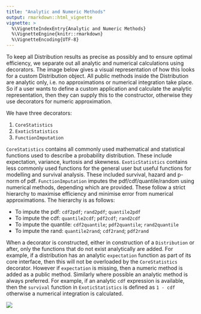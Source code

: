 ```yaml
---
title: "Analytic and Numeric Methods"
output: rmarkdown::html_vignette
vignette: >
  %\VignetteIndexEntry{Analytic and Numeric Methods}
  %\VignetteEngine{knitr::rmarkdown}
  %\VignetteEncoding{UTF-8}
---
```


To keep all Distribution results as precise as possibly and to ensure optimal efficiency, we separate out all analytic and numerical calculations using decorators. The image below gives a visual representation of how this looks for a custom Distribution object. All public methods inside the Distribution are analytic only, i.e. no approximations or numerical integration take place. So if a user wants to define a custom application and calculate the analytic representation, then they can supply this to the constructor, otherwise they use decorators for numeric approximation.

We have three decorators:

1. `CoreStatistics`
2. `ExoticStatistics`
3. `FunctionImputation`

`CoreStatistics` contains all commonly used mathematical and statistical functions used to describe a probability distribution. These include expectation, variance, kurtosis and skewness. `ExoticStatistics` contains less commonly used functions for the general user but useful functions for modelling and survival analysis. These included survival, hazard and p-norm of pdf. `FunctionImputation` imputes the pdf/cdf/quantile/random using numerical methods, depending which are provided. These follow a strict hierarchy to maximise efficiency and minimise error from numerical approximations. The hierarchy is as follows:

* To impute the pdf: `cdf2pdf`; `rand2pdf`; `quantile2pdf`
* To impute the cdf: `quantile2cdf`; `pdf2cdf`; `rand2cdf`
* To impute the quantile: `cdf2quantile`; `pdf2quantile`; `rand2quantile`
* To impute the rand: `quantile2rand`; `cdf2rand`; `pdf2rand`

When a decorator is constructed, either in construction of a `Distribution` or after, only the functions that do not exist analytically are added. For example, if a distribution has an analytic `expectation` function as part of its core interface, then this will not be overloaded by the `CoreStatistics` decorator. However if `expectation` is missing, then a numeric method is added as a public method. Similarly where possible an analytic method is always preferred. For example, if an analytic `cdf` expression is available, then the `survival` function in `ExoticStatistics` is defined as `1 - cdf` otherwise a numerical integration is calculated.

![](decorators and methods.png)
